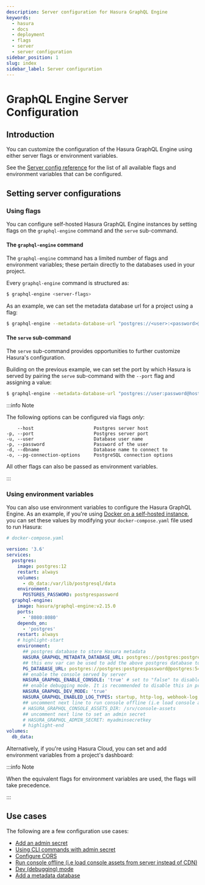 ```yaml
---
description: Server configuration for Hasura GraphQL Engine
keywords:
  - hasura
  - docs
  - deployment
  - flags
  - server
  - server configuration
sidebar_position: 1
slug: index
sidebar_label: Server configuration
---
```



# GraphQL Engine Server Configuration

## Introduction

You can customize the configuration of the Hasura GraphQL Engine using either server flags or environment variables.

See the [Server config reference](/deployment/graphql-engine-flags/reference.mdx) for the list of all available flags
and environment variables that can be configured.

## Setting server configurations

### Using flags

You can configure self-hosted Hasura GraphQL Engine instances by setting flags on the `graphql-engine` command and the
`serve` sub-command.

#### The `graphql-engine` command

The `graphql-engine` command has a limited number of flags and environment variables; these pertain directly to the
databases used in your project.

Every `graphql-engine` command is structured as:

```bash
$ graphql-engine <server-flags>
```

As an example, we can set the metadata database url for a project using a flag:

```bash
$ graphql-engine --metadata-database-url "postgres://<user>:<password>@<host>:<port>/<db-name>"
```

#### The `serve` sub-command

The `serve` sub-command provides opportunities to further customize Hasura's configuration.

Building on the previous example, we can set the port by which Hasura is served by pairing the `serve` sub-command with
the `--port` flag and assigning a value:

```bash
$ graphql-engine --metadata-database-url "postgres://user:password@host:port/db-name" serve --port 3000
```

:::info Note

The following options can be configured via flags _only_:

```none
    --host                      Postgres server host
-p, --port                      Postgres server port
-u, --user                      Database user name
-p, --password                  Password of the user
-d, --dbname                    Database name to connect to
-o, --pg-connection-options     PostgreSQL connection options
```

All other flags can also be passed as environment variables.

:::

### Using environment variables

You can also use environment variables to configure the Hasura GraphQL Engine. As an example, if you're using
[Docker on a self-hosted instance](/deployment/deployment-guides/docker.mdx), you can set these values by modifying your
`docker-compose.yaml` file used to run Hasura:

```yaml
# docker-compose.yaml

version: '3.6'
services:
  postgres:
    image: postgres:12
    restart: always
    volumes:
      - db_data:/var/lib/postgresql/data
    environment:
      POSTGRES_PASSWORD: postgrespassword
  graphql-engine:
    image: hasura/graphql-engine:v2.15.0
    ports:
      - '8080:8080'
    depends_on:
      - 'postgres'
    restart: always
    # highlight-start
    environment:
      ## postgres database to store Hasura metadata
      HASURA_GRAPHQL_METADATA_DATABASE_URL: postgres://postgres:postgrespassword@postgres:5432/postgres
      ## this env var can be used to add the above postgres database to Hasura as a data source. this can be removed/updated based on your needs
      PG_DATABASE_URL: postgres://postgres:postgrespassword@postgres:5432/postgres
      ## enable the console served by server
      HASURA_GRAPHQL_ENABLE_CONSOLE: 'true' # set to "false" to disable console
      ## enable debugging mode. It is recommended to disable this in production
      HASURA_GRAPHQL_DEV_MODE: 'true'
      HASURA_GRAPHQL_ENABLED_LOG_TYPES: startup, http-log, webhook-log, websocket-log, query-log
      ## uncomment next line to run console offline (i.e load console assets from server instead of CDN)
      # HASURA_GRAPHQL_CONSOLE_ASSETS_DIR: /srv/console-assets
      ## uncomment next line to set an admin secret
      # HASURA_GRAPHQL_ADMIN_SECRET: myadminsecretkey
      # highlight-end
volumes:
  db_data:
```

Alternatively, if you're using Hasura Cloud, you can set and add environment variables from a project's dashboard:

<Thumbnail src="/img/deployment/server-config/cloud-env-var.png" alt="Setting env vars from Cloud" />

:::info Note

When the equivalent flags for environment variables are used, the flags will take precedence.

:::

## Use cases

The following are a few configuration use cases:

- [Add an admin secret](/deployment/graphql-engine-flags/config-examples.mdx#add-admin-secret)
- [Using CLI commands with admin secret](/deployment/graphql-engine-flags/config-examples.mdx#cli-with-admin-secret)
- [Configure CORS](/deployment/graphql-engine-flags/config-examples.mdx#configure-cors)
- [Run console offline (i.e load console assets from server instead of CDN)](/deployment/graphql-engine-flags/config-examples.mdx#console-assets-on-server)
- [Dev (debugging) mode](/deployment/graphql-engine-flags/config-examples.mdx#dev-mode)
- [Add a metadata database](/deployment/graphql-engine-flags/config-examples.mdx#add-metadata-database)
